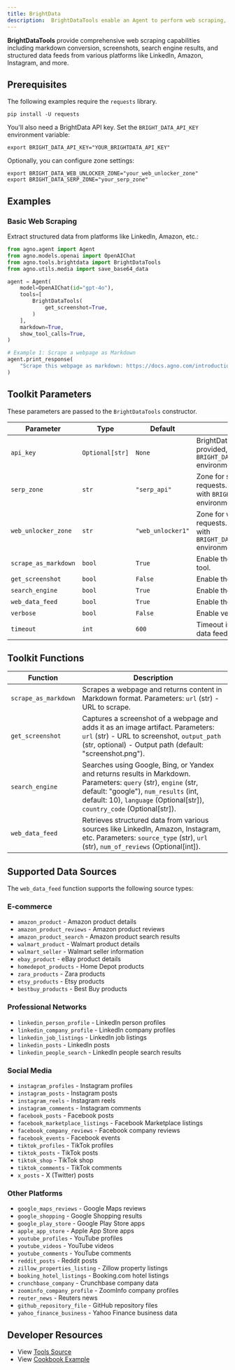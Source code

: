 ```yaml
---
title: BrightData
description:  BrightDataTools enable an Agent to perform web scraping, search engine queries, screenshots, and structured data extraction using BrightData's API.
---
```


**BrightDataTools** provide comprehensive web scraping capabilities including markdown conversion, screenshots, search engine results, and structured data feeds from various platforms like LinkedIn, Amazon, Instagram, and more.

## Prerequisites

The following examples require the `requests` library.

```shell
pip install -U requests
```

You'll also need a BrightData API key. Set the `BRIGHT_DATA_API_KEY` environment variable:

```shell
export BRIGHT_DATA_API_KEY="YOUR_BRIGHTDATA_API_KEY"
```

Optionally, you can configure zone settings:

```shell
export BRIGHT_DATA_WEB_UNLOCKER_ZONE="your_web_unlocker_zone"
export BRIGHT_DATA_SERP_ZONE="your_serp_zone"
```

## Examples

### Basic Web Scraping

Extract structured data from platforms like LinkedIn, Amazon, etc.:

```python
from agno.agent import Agent
from agno.models.openai import OpenAIChat
from agno.tools.brightdata import BrightDataTools
from agno.utils.media import save_base64_data

agent = Agent(
    model=OpenAIChat(id="gpt-4o"),
    tools=[
        BrightDataTools(
            get_screenshot=True,
        )
    ],
    markdown=True,
    show_tool_calls=True,
)

# Example 1: Scrape a webpage as Markdown
agent.print_response(
    "Scrape this webpage as markdown: https://docs.agno.com/introduction",
)
```

## Toolkit Parameters

These parameters are passed to the `BrightDataTools` constructor.

| Parameter              | Type            | Default            | Description                                                                                           |
| ---------------------- | --------------- | ------------------ | ----------------------------------------------------------------------------------------------------- |
| `api_key`              | `Optional[str]` | `None`             | BrightData API key. If not provided, uses `BRIGHT_DATA_API_KEY` environment variable.                |
| `serp_zone`            | `str`           | `"serp_api"`       | Zone for search engine requests. Can be overridden with `BRIGHT_DATA_SERP_ZONE` environment variable. |
| `web_unlocker_zone`    | `str`           | `"web_unlocker1"`  | Zone for web scraping requests. Can be overridden with `BRIGHT_DATA_WEB_UNLOCKER_ZONE` environment variable. |
| `scrape_as_markdown`   | `bool`          | `True`             | Enable the `scrape_as_markdown` tool.                                                                |
| `get_screenshot`       | `bool`          | `False`            | Enable the `get_screenshot` tool.                                                                    |
| `search_engine`        | `bool`          | `True`             | Enable the `search_engine` tool.                                                                     |
| `web_data_feed`        | `bool`          | `True`             | Enable the `web_data_feed` tool.                                                                     |
| `verbose`              | `bool`          | `False`            | Enable verbose logging.                                                                               |
| `timeout`              | `int`           | `600`              | Timeout in seconds for web data feed requests.                                                       |

## Toolkit Functions

| Function             | Description                                                                                                                                                                                  |
| -------------------- | -------------------------------------------------------------------------------------------------------------------------------------------------------------------------------------------- |
| `scrape_as_markdown` | Scrapes a webpage and returns content in Markdown format. Parameters: `url` (str) - URL to scrape.                                                                                         |
| `get_screenshot`     | Captures a screenshot of a webpage and adds it as an image artifact. Parameters: `url` (str) - URL to screenshot, `output_path` (str, optional) - Output path (default: "screenshot.png"). |
| `search_engine`      | Searches using Google, Bing, or Yandex and returns results in Markdown. Parameters: `query` (str), `engine` (str, default: "google"), `num_results` (int, default: 10), `language` (Optional[str]), `country_code` (Optional[str]). |
| `web_data_feed`      | Retrieves structured data from various sources like LinkedIn, Amazon, Instagram, etc. Parameters: `source_type` (str), `url` (str), `num_of_reviews` (Optional[int]).                     |

## Supported Data Sources

The `web_data_feed` function supports the following source types:

### E-commerce
- `amazon_product` - Amazon product details
- `amazon_product_reviews` - Amazon product reviews
- `amazon_product_search` - Amazon product search results
- `walmart_product` - Walmart product details
- `walmart_seller` - Walmart seller information
- `ebay_product` - eBay product details
- `homedepot_products` - Home Depot products
- `zara_products` - Zara products
- `etsy_products` - Etsy products
- `bestbuy_products` - Best Buy products

### Professional Networks
- `linkedin_person_profile` - LinkedIn person profiles
- `linkedin_company_profile` - LinkedIn company profiles
- `linkedin_job_listings` - LinkedIn job listings
- `linkedin_posts` - LinkedIn posts
- `linkedin_people_search` - LinkedIn people search results

### Social Media
- `instagram_profiles` - Instagram profiles
- `instagram_posts` - Instagram posts
- `instagram_reels` - Instagram reels
- `instagram_comments` - Instagram comments
- `facebook_posts` - Facebook posts
- `facebook_marketplace_listings` - Facebook Marketplace listings
- `facebook_company_reviews` - Facebook company reviews
- `facebook_events` - Facebook events
- `tiktok_profiles` - TikTok profiles
- `tiktok_posts` - TikTok posts
- `tiktok_shop` - TikTok shop
- `tiktok_comments` - TikTok comments
- `x_posts` - X (Twitter) posts

### Other Platforms
- `google_maps_reviews` - Google Maps reviews
- `google_shopping` - Google Shopping results
- `google_play_store` - Google Play Store apps
- `apple_app_store` - Apple App Store apps
- `youtube_profiles` - YouTube profiles
- `youtube_videos` - YouTube videos
- `youtube_comments` - YouTube comments
- `reddit_posts` - Reddit posts
- `zillow_properties_listing` - Zillow property listings
- `booking_hotel_listings` - Booking.com hotel listings
- `crunchbase_company` - Crunchbase company data
- `zoominfo_company_profile` - ZoomInfo company profiles
- `reuter_news` - Reuters news
- `github_repository_file` - GitHub repository files
- `yahoo_finance_business` - Yahoo Finance business data

## Developer Resources

- View [Tools Source](https://github.com/agno-agi/agno/blob/main/libs/agno/agno/tools/brightdata.py)
- View [Cookbook Example](https://github.com/agno-agi/agno/blob/main/cookbook/tools/brightdata_tools.py)